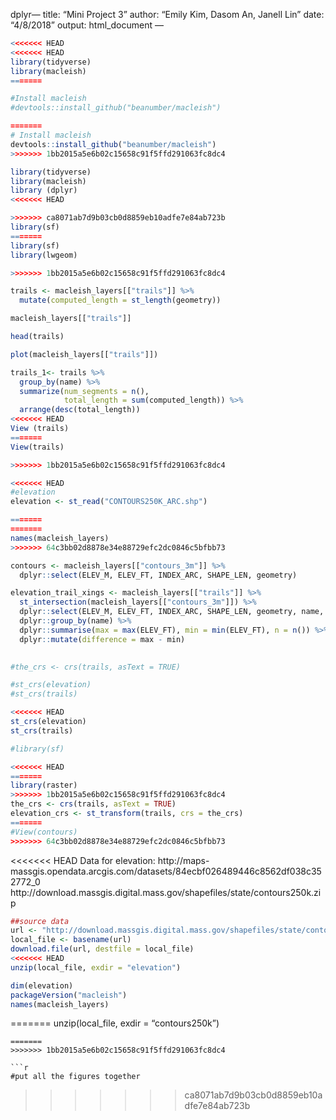 dplyr---
title: "Mini Project 3"
author: "Emily Kim, Dasom An, Janell Lin"
date: "4/8/2018"
output: html_document
---

```r
<<<<<<< HEAD
<<<<<<< HEAD
library(tidyverse)
library(macleish)
=======

#Install macleish
#devtools::install_github("beanumber/macleish")

=======
# Install macleish
devtools::install_github("beanumber/macleish")
>>>>>>> 1bb2015a5e6b02c15658c91f5ffd291063fc8dc4

library(tidyverse)
library(macleish)
library (dplyr)
<<<<<<< HEAD

>>>>>>> ca8071ab7d9b03cb0d8859eb10adfe7e84ab723b
library(sf)
=======
library(sf)
library(lwgeom)
```

```r
>>>>>>> 1bb2015a5e6b02c15658c91f5ffd291063fc8dc4

trails <- macleish_layers[["trails"]] %>%
  mutate(computed_length = st_length(geometry))

macleish_layers[["trails"]]

head(trails)

plot(macleish_layers[["trails"]])

trails_1<- trails %>%
  group_by(name) %>%
  summarize(num_segments = n(), 
            total_length = sum(computed_length)) %>%
  arrange(desc(total_length))
<<<<<<< HEAD
View (trails)
=======
View(trails)

>>>>>>> 1bb2015a5e6b02c15658c91f5ffd291063fc8dc4
```


```r

<<<<<<< HEAD
#elevation
elevation <- st_read("CONTOURS250K_ARC.shp")

=======
=======
names(macleish_layers)
>>>>>>> 64c3bb02d8878e34e88729efc2dc0846c5bfbb73

contours <- macleish_layers[["contours_3m"]] %>%
  dplyr::select(ELEV_M, ELEV_FT, INDEX_ARC, SHAPE_LEN, geometry)

elevation_trail_xings <- macleish_layers[["trails"]] %>%
  st_intersection(macleish_layers[["contours_3m"]]) %>%
  dplyr::select(ELEV_M, ELEV_FT, INDEX_ARC, SHAPE_LEN, geometry, name, color) %>%
  dplyr::group_by(name) %>%
  dplyr::summarise(max = max(ELEV_FT), min = min(ELEV_FT), n = n()) %>%
  dplyr::mutate(difference = max - min)
  

#the_crs <- crs(trails, asText = TRUE)

#st_crs(elevation)
#st_crs(trails)

<<<<<<< HEAD
st_crs(elevation)
st_crs(trails)

#library(sf)

<<<<<<< HEAD
=======
library(raster)
>>>>>>> 1bb2015a5e6b02c15658c91f5ffd291063fc8dc4
the_crs <- crs(trails, asText = TRUE)
elevation_crs <- st_transform(trails, crs = the_crs)
=======
#View(contours)
>>>>>>> 64c3bb02d8878e34e88729efc2dc0846c5bfbb73

```

<<<<<<< HEAD
Data for elevation:
http://maps-massgis.opendata.arcgis.com/datasets/84ecbf026489446c8562df038c352772_0
http://download.massgis.digital.mass.gov/shapefiles/state/contours250k.zip
```r
##source data
url <- "http://download.massgis.digital.mass.gov/shapefiles/state/contours250k.zip"
local_file <- basename(url)
download.file(url, destfile = local_file)
<<<<<<< HEAD
unzip(local_file, exdir = "elevation")
```

```r
dim(elevation)
packageVersion("macleish")
names(macleish_layers)
```












=======
unzip(local_file, exdir = "contours250k")
```
=======
>>>>>>> 1bb2015a5e6b02c15658c91f5ffd291063fc8dc4

```r
#put all the figures together
```

>>>>>>> ca8071ab7d9b03cb0d8859eb10adfe7e84ab723b
